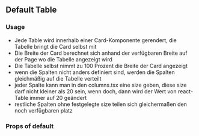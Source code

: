 
<Meta title="MDX|Table" component={Table} />

## Default Table

### Usage

- Jede Table wird innerhalb einer Card-Komponente gerendert, die Tabelle bringt die Card selbst mit
- Die Breite der Card berechnet sich anhand der verfügbaren Breite auf der Page wo die Tabelle angezeigt wird
- Die Tabelle selbst nimmt zu 100 Prozent die Breite der Card angezeigt
- wenn die Spalten nicht anders definiert sind, werden die Spalten gleichmäßig auf die Tabelle verteilt
- jeder Spalte kann man in den columns.tsx eine size geben, diese size darf nicht kleiner als 20 sein, wenn doch, dann wird der Wert von react-Table
  immer auf 20 geändert
- restliche Spalten ohne festgelegte size teilen sich gleichermaßen den noch verfügbaren platz

### Props of default
